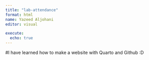```yaml
---
title: "lab-attendance"
format: html
name: Yazeed Aljohani
editor: visual

execute: 
  echo: true
---
```


#I have learned how to make a website with Quarto and Github :D
